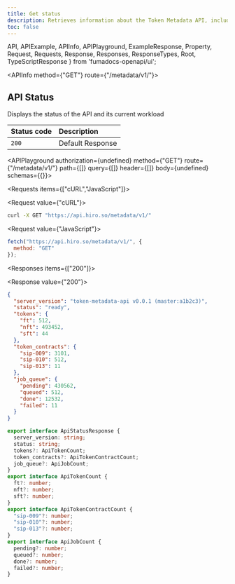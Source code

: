 ```yaml
---
title: Get status
description: Retrieves information about the Token Metadata API, including the server version.
toc: false
---
```


  API,
  APIExample,
  APIInfo,
  APIPlayground,
  ExampleResponse,
  Property,
  Request,
  Requests,
  Response,
  Responses,
  ResponseTypes,
  Root,
  TypeScriptResponse
} from 'fumadocs-openapi/ui';

<Root baseUrl="https://api.hiro.so">

<API>

<APIInfo method={"GET"} route={"/metadata/v1/"}>

## API Status

Displays the status of the API and its current workload

| Status code | Description |
| :------ | :------ |
| `200` | Default Response |

<APIPlayground authorization={undefined} method={"GET"} route={"/metadata/v1/"} path={[]} query={[]} header={[]} body={undefined} schemas={{}}>

</APIPlayground>

</APIInfo>

<APIExample>

<Requests items={["cURL","JavaScript"]}>

<Request value={"cURL"}>

```bash
curl -X GET "https://api.hiro.so/metadata/v1/"
```

</Request>

<Request value={"JavaScript"}>

```js
fetch("https://api.hiro.so/metadata/v1/", {
  method: "GET"
});
```

</Request>

</Requests>

<Responses items={["200"]}>

<Response value={"200"}>

<ResponseTypes>

<ExampleResponse>

```json
{
  "server_version": "token-metadata-api v0.0.1 (master:a1b2c3)",
  "status": "ready",
  "tokens": {
    "ft": 512,
    "nft": 493452,
    "sft": 44
  },
  "token_contracts": {
    "sip-009": 3101,
    "sip-010": 512,
    "sip-013": 11
  },
  "job_queue": {
    "pending": 430562,
    "queued": 512,
    "done": 12532,
    "failed": 11
  }
}
```

</ExampleResponse>

<TypeScriptResponse>

```ts
export interface ApiStatusResponse {
  server_version: string;
  status: string;
  tokens?: ApiTokenCount;
  token_contracts?: ApiTokenContractCount;
  job_queue?: ApiJobCount;
}
export interface ApiTokenCount {
  ft?: number;
  nft?: number;
  sft?: number;
}
export interface ApiTokenContractCount {
  "sip-009"?: number;
  "sip-010"?: number;
  "sip-013"?: number;
}
export interface ApiJobCount {
  pending?: number;
  queued?: number;
  done?: number;
  failed?: number;
}
```

</TypeScriptResponse>

</ResponseTypes>

</Response>

</Responses>

</APIExample>

</API>

</Root>
